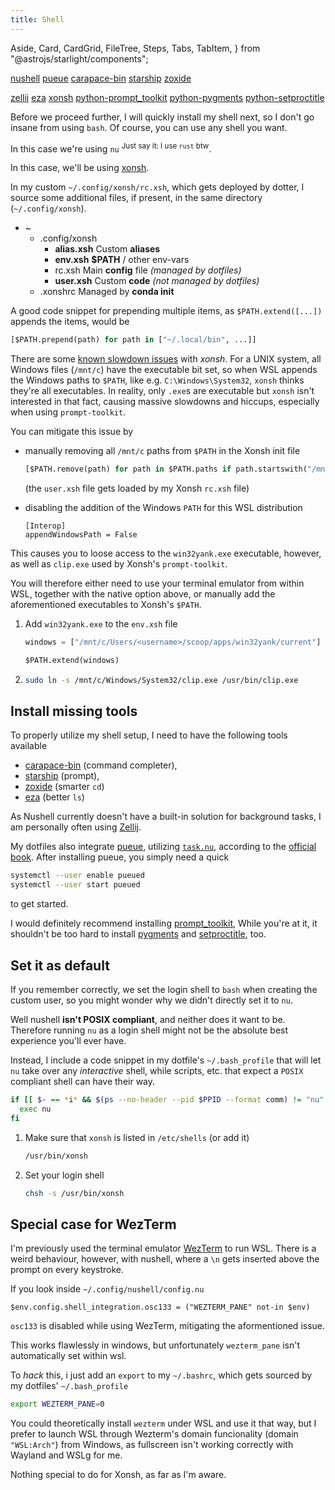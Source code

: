 ```yaml
---
title: Shell
---
```


  Aside,
  Card,
  CardGrid,
  FileTree,
  Steps,
  Tabs,
  TabItem,
} from "@astrojs/starlight/components";

<CardGrid>
<Card title="Required" icon="puzzle">

[nushell](https://archlinux.org/packages/extra/x86_64/nushell/)
[pueue](https://archlinux.org/packages/extra/x86_64/pueue/)
[carapace-bin](https://aur.archlinux.org/packages/carapace-bin)
[starship](https://archlinux.org/packages/extra/x86_64/starship/)
[zoxide](https://archlinux.org/packages/extra/x86_64/zoxide/)

</Card>
<Card title="Optional" icon="puzzle">

[zellij](https://archlinux.org/packages/extra/x86_64/zellij/)
[eza](https://archlinux.org/packages/extra-testing/x86_64/eza/)
[xonsh](https://archlinux.org/packages/extra/any/xonsh/)
[python-prompt_toolkit](https://archlinux.org/packages/extra/any/python-prompt_toolkit/)
[python-pygments](https://archlinux.org/packages/extra/any/python-pygments/)
[python-setproctitle](https://archlinux.org/packages/extra/x86_64/python-setproctitle/)

</Card>
</CardGrid>

Before we proceed further, I will quickly install my shell next, so I don't go insane from using `bash`.
Of course, you can use any shell you want.

<Tabs syncKey="shell">

<TabItem label="Nushell">

In this case we're using `nu` <sup>Just say it: I use `rust` btw</sup>.

</TabItem>

<TabItem label="Xonsh">

In this case, we'll be using [xonsh](https://xon.sh).

<Aside>

In my custom `~/.config/xonsh/rc.xsh`, which gets deployed by dotter,
I source some additional files, if present, in the same directory (`~/.config/xonsh`).

<FileTree>

- ~
  - .config/xonsh
    - **alias.xsh** Custom **aliases**
    - **env.xsh** **$PATH** / other env-vars
    - rc.xsh Main **config** file _(managed by dotfiles)_
    - **user.xsh** Custom **code** _(not managed by dotfiles)_
  - .xonshrc Managed by **conda init**

</FileTree>

<Aside type="tip">

A good code snippet for prepending multiple items, as `$PATH.extend([...])` appends the items, would be

```python title="~/.config/xonsh/env.xsh" ins={1} "..."
[$PATH.prepend(path) for path in ["~/.local/bin", ...]]
```

</Aside>

</Aside>

<Aside type="tip">

There are some [known slowdown issues](https://github.com/xonsh/xonsh/issues/3895) with _xonsh_.
For a UNIX system, all Windows files (`/mnt/c`) have the executable bit set,
so when WSL appends the Windows paths to `$PATH`, like e.g. `C:\Windows\System32`,
`xonsh` thinks they're all executables.
In reality, only `.exe`s are executable but `xonsh` isn't interested in that fact,
causing massive slowdowns and hiccups, especially when using `prompt-toolkit`.

You can mitigate this issue by

- manually removing all `/mnt/c` paths from `$PATH` in the Xonsh init file

  ```python title="~/.config/xonsh/user.xsh" ins={1} "/mnt/c"
  [$PATH.remove(path) for path in $PATH.paths if path.startswith("/mnt/c/")]
  ```

  (the `user.xsh` file gets loaded by my Xonsh `rc.xsh` file)

- disabling the addition of the Windows `PATH` for this WSL distribution

  ```config title="/etc/wsl.conf" ins={1-2} "/mnt/c"
  [Interop]
  appendWindowsPath = False
  ```

This causes you to loose access to the `win32yank.exe` executable, however,
as well as `clip.exe` used by Xonsh's `prompt-toolkit`.

You will therefore either need to use your terminal emulator from within WSL, together with the native option above,
or manually add the aforementioned executables to Xonsh's `$PATH`.

<Steps>

1.  Add `win32yank.exe` to the `env.xsh` file

    ```python title="~/.config/xonsh/env.xsh" ins={1,3} "<username>"
    windows = ["/mnt/c/Users/<username>/scoop/apps/win32yank/current"]

    $PATH.extend(windows)
    ```

2.  ```sh
    sudo ln -s /mnt/c/Windows/System32/clip.exe /usr/bin/clip.exe
    ```

</Steps>

</Aside>

</TabItem>

</Tabs>

## Install missing tools

To properly utilize my shell setup, I need to have the following tools available

- [carapace-bin](https://github.com/carapace-sh/carapace-bin/) (command completer),
- [starship](https://starship.rs) (prompt),
- [zoxide](https://github.com/ajeetdsouza/zoxide) (smarter `cd`)
- [eza](https://github.com/eza-community/eza) (better `ls`)

<Tabs syncKey="shell">

<TabItem label="Nushell">

<Aside type="tip">

As Nushell currently doesn't have a built-in solution for background tasks,
I am personally often using [Zellij](https://zellij.dev).

My dotfiles also integrate [pueue](https://github.com/Nukesor/pueue),
utilizing [`task.nu`](https://github.com/nushell/nu_scripts/blob/main/modules/background_task/task.nu),
according to the [official book](https://www.nushell.sh/book/background_task.html).
After installing pueue, you simply need a quick

```sh
systemctl --user enable pueued
systemctl --user start pueued
```

to get started.

</Aside>

</TabItem>

<TabItem label="Xonsh">

I would definitely recommend installing [prompt_toolkit](https://archlinux.org/packages/extra/any/python-prompt_toolkit/),
While you're at it, it shouldn't be too hard to install [pygments](https://archlinux.org/packages/extra/any/python-pygments/)
and [setproctitle](https://archlinux.org/packages/extra/x86_64/python-setproctitle/), too.

</TabItem>

</Tabs>

## Set it as default

<Tabs syncKey="shell">

<TabItem label="Nushell">

If you remember correctly, we set the login shell to `bash` when creating the custom user,
so you might wonder why we didn't directly set it to `nu`.

Well nushell **isn't POSIX compliant**, and neither does it want to be.
Therefore running `nu` as a login shell might not be the absolute best experience you'll ever have.

Instead, I include a code snippet in my dotfile's `~/.bash_profile` that will let `nu` take over any _interactive_ shell,
while scripts, etc. that expect a `POSIX` compliant shell can have their way.

```bash title=~/.bash_profile "exec nu"
if [[ $- == *i* && $(ps --no-header --pid $PPID --format comm) != "nu" && -z ${BASH_EXECUTION_STRING} ]] then
  exec nu
fi
```

</TabItem>

<TabItem label="Xonsh">

<Steps>

1.  Make sure that `xonsh` is listed in `/etc/shells` (or add it)

    ```txt title=/etc/shells wrap {1}
    /usr/bin/xonsh
    ```

2.  Set your login shell

    ```sh
    chsh -s /usr/bin/xonsh
    ```

</Steps>

</TabItem>

</Tabs>

## Special case for WezTerm

<Tabs syncKey="shell">

<TabItem label="Nushell">

I'm previously used the terminal emulator [WezTerm](https://wezfurlong.org/wezterm/index.html) to run WSL.
There is a weird behaviour, however, with nushell, where a `\n` gets inserted above the prompt on every keystroke.

If you look inside `~/.config/nushell/config.nu`

```nu title=~/.config/nushell/config.nu '("WEZTERM_PANE" not-in $env)'
$env.config.shell_integration.osc133 = ("WEZTERM_PANE" not-in $env)
```

`osc133` is disabled while using WezTerm, mitigating the aformentioned issue.

This works flawlessly in windows, but unfortunately `wezterm_pane` isn't automatically set within wsl.

To _hack_ this, i just add an `export` to my `~/.bashrc`, which gets sourced by my dotfiles' `~/.bash_profile`

```sh ins={1} title=~/.bashrc
export WEZTERM_PANE=0
```

<Aside type="tip">

You could theoretically install `wezterm` under WSL and use it that way,
but I prefer to launch WSL through Wezterm's domain funcionality (domain `"WSL:Arch"`) from Windows,
as fullscreen isn't working correctly with Wayland and WSLg for me.

</Aside>

</TabItem>

<TabItem label="Xonsh">

Nothing special to do for Xonsh, as far as I'm aware.

</TabItem>

</Tabs>
